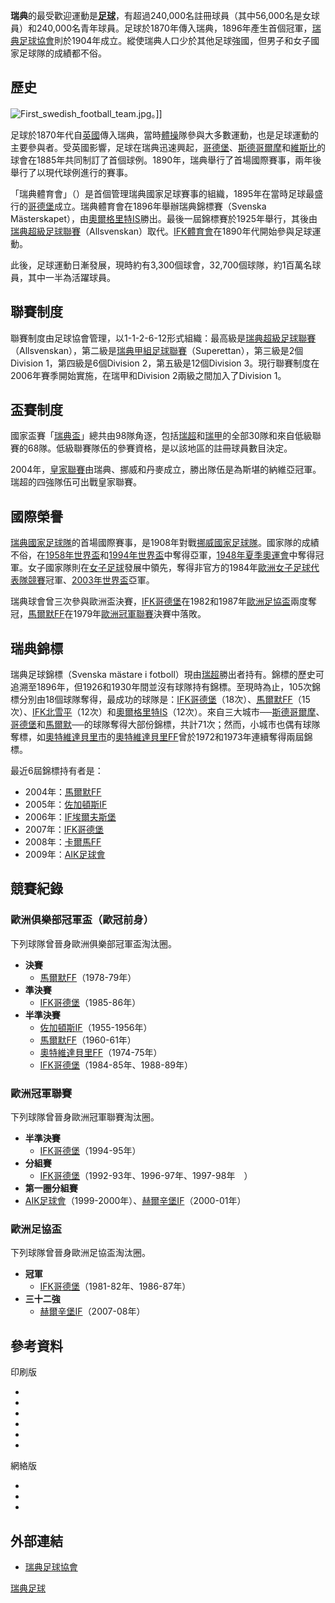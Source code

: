 {{noteTA
|G1=足球
|G2=uefa}}
'''瑞典'''的最受歡迎運動是'''[[足球|足球]]'''，有超過240,000名註冊球員（其中56,000名是女球員）和240,000名青年球員。足球於1870年傳入瑞典，1896年產生首個冠軍，[[瑞典足球協會|瑞典足球協會]]則於1904年成立。縱使瑞典人口少於其他足球強國，但男子和女子國家足球隊的成績都不俗。

== 歷史 ==
[[Image:First_swedish_football_team.jpg|thumb]]。]]

足球於1870年代自[[英國|英國]]傳入瑞典，當時[[體操|體操]]隊參與大多數運動，也是足球運動的主要參與者。受英國影響，足球在瑞典迅速興起，[[哥德堡|哥德堡]]、[[斯德哥爾摩|斯德哥爾摩]]和[[維斯比|維斯比]]的球會在1885年共同制訂了首個球例。1890年，瑞典舉行了首場國際賽事，兩年後舉行了以現代球例進行的賽事。

「瑞典體育會」（{{lang|sv|Svenska Idrottsförbundet}}）是首個管理瑞典國家足球賽事的組織，1895年在當時足球最盛行的[[哥德堡|哥德堡]]成立。瑞典體育會在1896年舉辦瑞典錦標賽（Svenska Mästerskapet），由[[奧爾格里特足球俱樂部|奧爾格里特IS]]勝出。最後一屆錦標賽於1925年舉行，其後由[[瑞典超級足球聯賽|瑞典超級足球聯賽]]（Allsvenskan）取代。[[IFK體育會|IFK體育會]]在1890年代開始參與足球運動。

此後，足球運動日漸發展，現時約有3,300個球會，32,700個球隊，約1百萬名球員，其中一半為活躍球員。

== 聯賽制度 ==
{{main|瑞典足球聯賽制度}}
聯賽制度由足球協會管理，以1-1-2-6-12形式組織：最高級是[[瑞典超級足球聯賽|瑞典超級足球聯賽]]（Allsvenskan），第二級是[[瑞典甲組足球聯賽|瑞典甲組足球聯賽]]（Superettan），第三級是2個Division 1，第四級是6個Division 2，第五級是12個Division 3。現行聯賽制度在2006年賽季開始實施，在瑞甲和Division 2兩級之間加入了Division 1。

== 盃賽制度 ==
{{main|瑞典盃|皇家聯賽}}

國家盃賽「[[瑞典盃|瑞典盃]]」總共由98隊角逐，包括[[瑞典超級足球聯賽|瑞超]]和[[瑞典甲組足球聯賽|瑞甲]]的全部30隊和來自低級聯賽的68隊。低級聯賽隊伍的參賽資格，是以該地區的註冊球員數目決定。

2004年，[[皇家聯賽|皇家聯賽]]由瑞典、挪威和丹麥成立，勝出隊伍是為斯堪的納維亞冠軍。瑞超的四強隊伍可出戰皇家聯賽。

== 國際榮譽 ==
{{see also|瑞典國家足球隊|瑞典國家女子足球隊}}

[[瑞典國家足球隊|瑞典國家足球隊]]的首場國際賽事，是1908年對戰[[挪威國家足球隊|挪威國家足球隊]]。國家隊的成績不俗，在[[1958年世界盃足球賽|1958年世界盃]]和[[1994年世界盃足球賽|1994年世界盃]]中奪得亞軍，[[1948年夏季奧林匹克運動會|1948年夏季奧運會]]中奪得冠軍。女子國家隊則在[[女子足球|女子足球]]發展中領先，奪得非官方的1984年[[歐洲女子足球錦標賽|歐洲女子足球代表隊競賽]]冠軍、[[2003年女子世界盃足球賽|2003年世界盃]]亞軍。

瑞典球會曾三次參與歐洲盃決賽，[[IFK哥德堡|IFK哥德堡]]在1982和1987年[[歐洲足協盃|歐洲足協盃]]兩度奪冠，[[馬爾默FF|馬爾默FF]]在1979年[[歐洲冠軍聯賽|歐洲冠軍聯賽]]決賽中落敗。

== 瑞典錦標 ==
瑞典足球錦標（Svenska mästare i fotboll）現由[[瑞典超級足球聯賽|瑞超]]勝出者持有。錦標的歷史可追溯至1896年，但1926和1930年間並沒有球隊持有錦標。至現時為止，105次錦標分別由18個球隊奪得，最成功的球隊是：[[IFK哥德堡|IFK哥德堡]]（18次）、[[馬模FF|馬爾默FF]]（15次）、[[IFK北雪平|IFK北雪平]]（12次）和[[奧爾格里特足球俱樂部|奧爾格里特IS]]（12次）。來自三大城市──[[斯德哥爾摩|斯德哥爾摩]]、[[哥德堡|哥德堡]]和[[馬爾默|馬爾默]]──的球隊奪得大部份錦標，共計71次；然而，小城市也偶有球隊奪標，如[[奧特維達貝里市|奧特維達貝里市]]的[[阿維達貝治FF|奧特維達貝里FF]]曾於1972和1973年連續奪得兩屆錦標。

最近6屆錦標持有者是：
*2004年：[[馬模FF|馬爾默FF]]
*2005年：[[佐加頓斯IF|佐加頓斯IF]]
*2006年：[[IF埃爾夫斯堡|IF埃爾夫斯堡]]
*2007年：[[IFK哥德堡|IFK哥德堡]]
*2008年：[[卡爾馬FF|卡爾馬FF]]
*2009年：[[AIK足球會|AIK足球會]]

== 競賽紀錄 ==

===歐洲俱樂部冠軍盃（歐冠前身）===
下列球隊曾晉身歐洲俱樂部冠軍盃淘汰圈。

*'''決賽'''
**[[馬模FF|馬爾默FF]]（1978-79年）
*'''準決賽'''
**[[IFK哥德堡|IFK哥德堡]]（1985-86年）
*'''半準決賽'''
**[[佐加頓斯IF|佐加頓斯IF]]（1955-1956年）
**[[馬模FF|馬爾默FF]]（1960-61年）
**[[阿維達貝治FF|奧特維達貝里FF]]（1974-75年）
**[[IFK哥德堡|IFK哥德堡]]（1984-85年、1988-89年）

===歐洲冠軍聯賽===
下列球隊曾晉身歐洲冠軍聯賽淘汰圈。
*'''半準決賽'''
**[[IFK哥德堡|IFK哥德堡]]（1994-95年）
*'''分組賽'''
**[[IFK哥德堡|IFK哥德堡]]（1992-93年、1996-97年、1997-98年　）
*'''第一圈分組賽'''
*[[AIK足球會|AIK足球會]]（1999-2000年）、[[赫爾辛堡IF|赫爾辛堡IF]]（2000-01年）

===歐洲足協盃===
下列球隊曾晉身歐洲足協盃淘汰圈。
*'''冠軍'''
**[[IFK哥德堡|IFK哥德堡]]（1981-82年、1986-87年）
*'''三十二強'''
**[[赫爾辛堡IF|赫爾辛堡IF]]（2007-08年）

== 參考資料 ==
<div class="references-small">
;印刷版
*{{cite book |last=Alsiö |first=Martin (ed.) |coauthors=Frantz, Alf (ed.), Lindahl, Jimmy (ed.) & Persson, Gunnar (ed.) |title=100 år: Svenska fotbollförbundets jubileumsbok 1904-2004, del 2: statistiken |publisher=Stroemberg Media Group |date=2004 |location=Vällingby |isbn=91-86184-59-8}}
*{{cite book |last=Andersson |first=Torbjörn |title=Kung fotboll: den svenska fotbollens kulturhistoria från 1800-talets slut till 1950 |year=2002 |publisher=Brutus Östlings bokförlag Symposion |location=Eslöv |isbn=91-7139-565-2}}
*{{cite book |last=Glanell |first=Tomas (ed.) |coauthors=Havik, Göran (ed.), Lindberg, Thomas (ed.), Persson, Gunnar (ed.) & Ågren, Bengt (ed.) |title=100 år: Svenska fotbollförbundets jubileumsbok 1904-2004, del 1 |publisher=Stroemberg Media Group |date=2004 |location=Vällingby |isbn=91-86184-59-8}}
*{{cite book |last=Jönsson |first=Åke |title=Fotboll: hur världens största sport växte fram |year=2006 |publisher=Historiska media |location=Lund |isbn=91-85377-48-1}}
*{{cite book |last=Nylin |first=Lars |title=Den nödvändiga boken om Allsvenskan: svensk fotboll från 1896 till idag, statistik, höjdpunkter lag för lag, klassiska bilder |publisher=Semic |date=2004 |location=Sundbyberg |isbn=91-552-3168-3}}
*{{cite journal |last=Persson |first=Lennart K. |title=Fotbollens uppkomst och tidiga utveckling i Sverige och Göteborg |journal=Idrottsarvet: årets bok |issue=2002 |pages=31–69 |date=2006 |id=ISSN 0283-1791}}

;網絡版
*{{cite web |last=Repinski |first=Marek |title=Allsvenskan Just Nu |date=2006 |url=http://allsvenskan.just.nu/ |accessdate=2006-10-15 |archive-date=2006-05-19 |archive-url=https://web.archive.org/web/20060519090200/http://allsvenskan.just.nu/ |dead-url=no }}
*{{cite web |title=SFS-Bolletinen |publisher=Sveriges Fotbollshistoriker och Statistiker |date=2006 |url=http://www.bolletinen.se/ |accessdate=2006-10-15 |archive-date=2007-09-27 |archive-url=https://web.archive.org/web/20070927220551/http://www.bolletinen.se/ |dead-url=yes }}
*{{cite web |title=svenskfotboll.se |publisher=[[Swedish_Football_Association|Swedish Football Association]] |date=2006 |url=http://www.svenskfotboll.se/ |accessdate=2006-10-15 |archive-date=2007-12-29 |archive-url=https://web.archive.org/web/20071229014445/http://www.svenskfotboll.se/ |dead-url=no }}
</div>

== 外部連結 ==
*{{sv}}{{en}}[http://www.svenskfotboll.se/ 瑞典足球協會] {{Wayback|url=http://www.svenskfotboll.se/ |date=20071229014445 }}

{{歐洲題目|足球}}

[[分類:瑞典足球|]]
